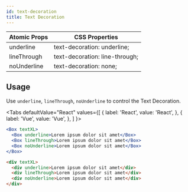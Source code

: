 ```yaml
---
id: text-decoration
title: Text Decoration
---
```



| Atomic Props | CSS Properties                 |
| ------------ | ------------------------------ |
| underline    | text-decoration: underline;    |
| lineThrough  | text-decoration: line-through; |
| noUnderline  | text-decoration: none;         |

## Usage

Use `underline`, `lineThrough`, `noUnderline` to control the Text Decoration.

<Tabs
defaultValue="React"
values={[
{ label: 'React', value: 'React', },
{ label: 'Vue', value: 'Vue', },
]
}>
<TabItem value="React">

```jsx live
<Box textXL>
  <Box underline>Lorem ipsum dolor sit amet</Box>
  <Box lineThrough>Lorem ipsum dolor sit amet</Box>
  <Box noUnderline>Lorem ipsum dolor sit amet</Box>
</Box>
```

</TabItem>
<TabItem value="Vue">

```html
<div textXL>
  <div underline>Lorem ipsum dolor sit amet</div>
  <div lineThrough>Lorem ipsum dolor sit amet</div>
  <div noUnderline>Lorem ipsum dolor sit amet</div>
</div>
```

</TabItem>
</Tabs>
